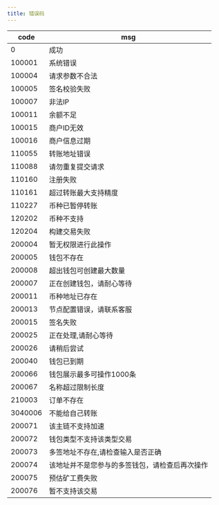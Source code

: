 ```yaml
---
title: 错误码
---
```



| code    | msg                        |
| ------- | -------------------------- |
| 0       | 成功                       |
| 100001  | 系统错误                   |
| 100004  | 请求参数不合法             |
| 100005  | 签名校验失败               |
| 100007  | 非法IP                     |
| 100011  | 余额不足                   |
| 100015  | 商户ID无效                 |
| 100016  | 商户信息过期               |
| 110055  | 转账地址错误               |
| 110088  | 请勿重复提交请求           |
| 110160  | 注册失败                   |
| 110161  | 超过转账最大支持精度       |
| 110227  | 币种已暂停转账             |
| 120202  | 币种不支持                 |
| 120204  | 构建交易失败               |
| 200004  | 暂无权限进行此操作         |
| 200005  | 钱包不存在                 |
| 200008  | 超出钱包可创建最大数量   |
| 200007  | 正在创建钱包，请耐心等待 |
| 200011  | 币种地址已存在             |
| 200013  | 节点配置错误，请联系客服   |
| 200015  | 签名失败                   |
| 200025  | 正在处理,请耐心等待        |
| 200026  | 请稍后尝试         |
| 200040  | 钱包已到期                 |
| 200066  | 钱包展示最多可操作1000条 |
| 200067  | 名称超过限制长度           |
| 210003  | 订单不存在                 |
| 3040006 | 不能给自己转账             |
| 200071  | 该主链不支持加速           |
| 200072  | 钱包类型不支持该类型交易   |
| 200073  | 多签地址不存在,请检查输入是否正确   |
| 200074  | 该地址并不是您参与的多签钱包，请检查后再次操作   |
| 200075  | 预估矿工费失败   |
| 200076  | 暂不支持该交易   |
